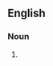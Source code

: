 {{also|hot-tubs}}

==English==

===Noun===
{{head|en|noun plural form}}

# {{plural of|hot tub|lang=en}}